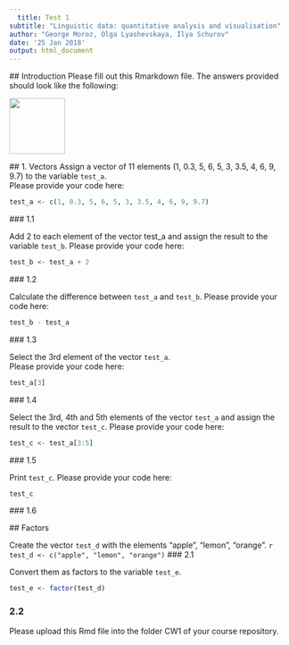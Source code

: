 ---
  title: Test 1
subtitle: "Linguistic data: quantitative analysis and visualisation"
author: "George Moroz, Olga Lyashevskaya, Ilya Schurov"
date: '25 Jan 2018'
output: html_document
---
  
  ## Introduction
  Please fill out this Rmarkdown file. The answers provided should look like the following:  
  
  <img src="https://agricolamz.github.io/2018-MAG_R_course/img/Test1_example.png" width=100>
  
  ## 1. Vectors
  Assign a vector of 11 elements (1, 0.3, 5, 6, 5, 3, 3.5, 4, 6, 9, 9.7) to the variable `test_a`.  
Please provide your code here:  
```{r}
test_a <- c(1, 0.3, 5, 6, 5, 3, 3.5, 4, 6, 9, 9.7)
```  
  ### 1.1  
  
  Add 2 to each element of the vector test_a and assign the result to the variable `test_b`. Please provide your code here: 
```{r}
test_b <- test_a + 2
```  
  ### 1.2   
  
  Calculate the difference between `test_a` and `test_b`. Please provide your code here:  
```{r}
test_b - test_a
```  
  ### 1.3  
  
  Select the 3rd element of the vector `test_a`.  
Please provide your code here:  
```{r}
test_a[3]
```  
  ### 1.4  
  
  Select the 3rd, 4th and 5th elements of the vector `test_a` and assign the result to the vector `test_c`.
Please provide your code here:  
```{r}
test_c <- test_a[3:5]
```
  ### 1.5  
  
  Print `test_c`.
Please provide your code here:  
```{r}
test_c
```
  ### 1.6   
  
  ## Factors
  
  Create the vector `test_d` with the elements "apple", "lemon", "orange".
 ```{r}
 test_d <- c("apple", "lemon", "orange")
 ```
### 2.1   

Convert them as factors to the variable `test_e`.  
```{r}
test_e <- factor(test_d)
```
### 2.2   

Please upload this Rmd file into the folder CW1 of your course repository.
